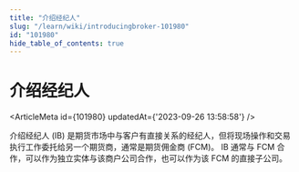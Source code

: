 ```yaml
---
title: "介绍经纪人"
slug: "/learn/wiki/introducingbroker-101980"
id: "101980"
hide_table_of_contents: true
---
```



# 介绍经纪人

<ArticleMeta id={101980} updatedAt={'2023-09-26 13:58:58'} />
<div className='border-solid border-b border-t-0 my-4 border-[var(--ifm-color-gray-300)]' />

介绍经纪人 (IB) 是期货市场中与客户有直接关系的经纪人，但将现场操作和交易执行工作委托给另一个期货商，通常是期货佣金商 (FCM)。 IB 通常与 FCM 合作，可以作为独立实体与该商户公司合作，也可以作为该 FCM 的直接子公司。
